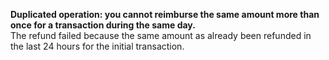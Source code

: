   
<Card title="005407" href="/development-ressources/errors/codes/005407">  

 **Duplicated operation: you cannot reimburse the same amount more than once for a transaction during the same day.**  
 The refund failed because the same amount as already been refunded in the last 24 hours for the initial transaction.  

</Card>